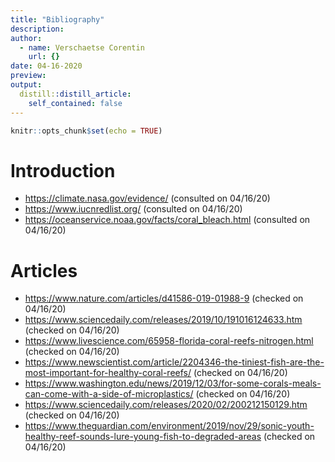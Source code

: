 ```yaml
---
title: "Bibliography"
description: 
author:
  - name: Verschaetse Corentin
    url: {}
date: 04-16-2020
preview: 
output:
  distill::distill_article:
    self_contained: false
---
```


```r
knitr::opts_chunk$set(echo = TRUE)
```

# Introduction

- <https://climate.nasa.gov/evidence/> (consulted on 04/16/20)
- <https://www.iucnredlist.org/> (consulted on 04/16/20)
- <https://oceanservice.noaa.gov/facts/coral_bleach.html> (consulted on 04/16/20)

# Articles

- <https://www.nature.com/articles/d41586-019-01988-9> (checked on 04/16/20)
- <https://www.sciencedaily.com/releases/2019/10/191016124633.htm> (checked on 04/16/20)
- <https://www.livescience.com/65958-florida-coral-reefs-nitrogen.html> (checked on 04/16/20)
- <https://www.newscientist.com/article/2204346-the-tiniest-fish-are-the-most-important-for-healthy-coral-reefs/> (checked on 04/16/20)
- <https://www.washington.edu/news/2019/12/03/for-some-corals-meals-can-come-with-a-side-of-microplastics/> (checked on 04/16/20)
- <https://www.sciencedaily.com/releases/2020/02/200212150129.htm> (checked on 04/16/20)
- <https://www.theguardian.com/environment/2019/nov/29/sonic-youth-healthy-reef-sounds-lure-young-fish-to-degraded-areas> (checked on 04/16/20)

